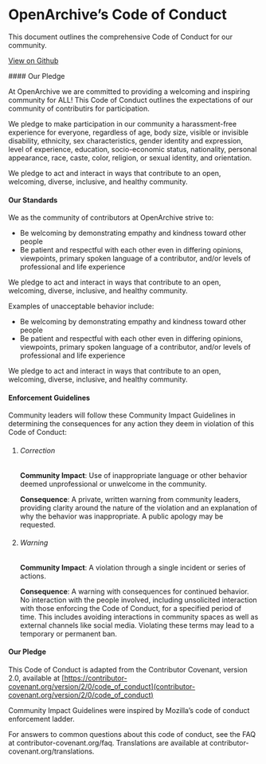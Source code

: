 
<HeaderSection>

# OpenArchive’s **Code of Conduct**

This document outlines the comprehensive Code of Conduct for our community.

[View on Github](https://github.com/OpenArchive/Code-of-Conduct)

</HeaderSection>
<ContentSection>
#### Our Pledge

At OpenArchive we are committed to providing a welcoming and inspiring community for ALL! This Code of Conduct outlines the expectations of our community of contributirs for participation.

We pledge to make participation in our community a harassment-free experience for everyone, regardless of age, body size, visible or invisible disability, ethnicity, sex characteristics, gender identity and expression, level of experience, education, socio-economic status, nationality, personal appearance, race, caste, color, religion, or sexual identity, and orientation.

We pledge to act and interact in ways that contribute to an open, welcoming, diverse, inclusive, and healthy community.

#### Our Standards

We as the community of contributors at OpenArchive strive to:

- Be welcoming by demonstrating empathy and kindness toward other people
- Be patient and respectful with each other even in differing opinions, viewpoints, primary spoken language of a contributor, and/or levels of professional and life experience

We pledge to act and interact in ways that contribute to an open, welcoming, diverse, inclusive, and healthy community.

Examples of unacceptable behavior include:

- Be welcoming by demonstrating empathy and kindness toward other people
- Be patient and respectful with each other even in differing opinions, viewpoints, primary spoken language of a contributor, and/or levels of professional and life experience

We pledge to act and interact in ways that contribute to an open, welcoming, diverse, inclusive, and healthy community.

#### Enforcement Guidelines

Community leaders will follow these Community Impact Guidelines in determining the consequences for any action they deem in violation of this Code of Conduct:

1. ###### Correction

    **Community Impact**: Use of inappropriate language or other behavior deemed unprofessional or unwelcome in the community.

    **Consequence**: A private, written warning from community leaders, providing clarity around the nature of the violation and an explanation of why the behavior was inappropriate. A public apology may be requested.

2. ###### Warning

    **Community Impact**: A violation through a single incident or series of actions.

    **Consequence**: A warning with consequences for continued behavior. No interaction with the people involved, including unsolicited interaction with those enforcing the Code of Conduct, for a specified period of time. This includes avoiding interactions in community spaces as well as external channels like social media. Violating these terms may lead to a temporary or permanent ban.

#### Our Pledge

This Code of Conduct is adapted from the Contributor Covenant, version 2.0, available at [https://contributor-covenant.org/version/2/0/code_of_conduct](contributor-covenant.org/version/2/0/code_of_conduct)

Community Impact Guidelines were inspired by Mozilla’s code of conduct enforcement ladder.

For answers to common questions about this code of conduct, see the FAQ at contributor-covenant.org/faq. Translations are available at contributor-covenant.org/translations.

</ContentSection>
